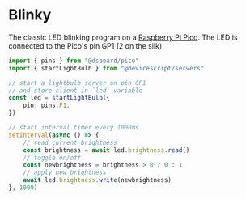 
# Blinky

The classic LED blinking program on a [Raspberry Pi Pico](/devices/rp2040). The LED is connected to the Pico's pin GP1 (2 on the silk)

<StaticVideo name="blinky" />


```ts
import { pins } from "@dsboard/pico"
import { startLightBulb } from "@devicescript/servers"

// start a lightbulb server on pin GP1
// and store client in `led` variable
const led = startLightBulb({
    pin: pins.P1,
})

// start interval timer every 1000ms
setInterval(async () => {
    // read current brightness
    const brightness = await led.brightness.read()
    // toggle on/off
    const newbrightness = brightness > 0 ? 0 : 1
    // apply new brightness
    await led.brightness.write(newbrightness)
}, 1000)
```
